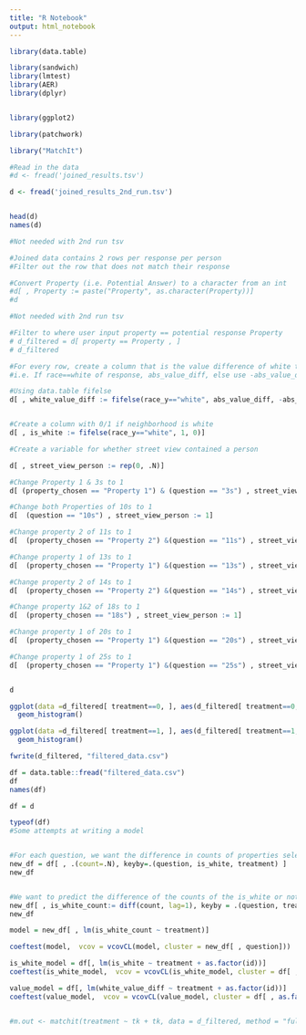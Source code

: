 ```yaml
---
title: "R Notebook"
output: html_notebook
---
```


```r
library(data.table)

library(sandwich)
library(lmtest)
library(AER) 
library(dplyr)


library(ggplot2) 

library(patchwork)

library("MatchIt")
```

```r
#Read in the data
#d <- fread('joined_results.tsv')

d <- fread('joined_results_2nd_run.tsv')


head(d)
names(d)
```

```r
#Not needed with 2nd run tsv

#Joined data contains 2 rows per response per person
#Filter out the row that does not match their response

#Convert Property (i.e. Potential Answer) to a character from an int
#d[ , Property := paste("Property", as.character(Property))]
#d
```

```r
#Not needed with 2nd run tsv

#Filter to where user input property == potential response Property
# d_filtered = d[ property == Property , ]
# d_filtered
```



```r
#For every row, create a column that is the value difference of white to non white
#i.e. If race==white of response, abs_value_diff, else use -abs_value_diff

#Using data.table fifelse
d[ , white_value_diff := fifelse(race_y=="white", abs_value_diff, -abs_value_diff)]


#Create a column with 0/1 if neighborhood is white
d[ , is_white := fifelse(race_y=="white", 1, 0)]

```

```r
#Create a variable for whether street view contained a person

d[ , street_view_person := rep(0, .N)]

#Change Property 1 & 3s to 1
d[ (property_chosen == "Property 1") & (question == "3s") , street_view_person := 1] 

#Change both Properties of 10s to 1
d[  (question == "10s") , street_view_person := 1] 

#Change property 2 of 11s to 1
d[  (property_chosen == "Property 2") &(question == "11s") , street_view_person := 1] 

#Change property 1 of 13s to 1
d[  (property_chosen == "Property 1") &(question == "13s") , street_view_person := 1] 

#Change property 2 of 14s to 1
d[  (property_chosen == "Property 2") &(question == "14s") , street_view_person := 1] 

#Change property 1&2 of 18s to 1
d[  (property_chosen == "18s") , street_view_person := 1] 

#Change property 1 of 20s to 1
d[  (property_chosen == "Property 1") &(question == "20s") , street_view_person := 1] 

#Change property 1 of 25s to 1
d[  (property_chosen == "Property 1") &(question == "25s") , street_view_person := 1] 


d
```


```r
ggplot(data =d_filtered[ treatment==0, ], aes(d_filtered[ treatment==0, white_value_diff])) +
  geom_histogram()
```



```r
ggplot(data =d_filtered[ treatment==1, ], aes(d_filtered[ treatment==1, white_value_diff])) +
  geom_histogram()
```

```r
fwrite(d_filtered, "filtered_data.csv")
```

```r
df = data.table::fread("filtered_data.csv")
df
names(df)
```

```r
df = d

typeof(df)
#Some attempts at writing a model


#For each question, we want the difference in counts of properties selected by is_white
new_df = df[ , .(count=.N), keyby=.(question, is_white, treatment) ]
new_df


#We want to predict the difference of the counts of the is_white or not properties for each question
new_df[ , is_white_count:= diff(count, lag=1), keyby = .(question, treatment)]
new_df

model = new_df[ , lm(is_white_count ~ treatment)]

coeftest(model,  vcov = vcovCL(model, cluster = new_df[ , question]))
```

```r
is_white_model = df[, lm(is_white ~ treatment + as.factor(id))]
coeftest(is_white_model,  vcov = vcovCL(is_white_model, cluster = df[ , as.factor(id)]))
```


```r
value_model = df[, lm(white_value_diff ~ treatment + as.factor(id))]
coeftest(value_model,  vcov = vcovCL(value_model, cluster = df[ , as.factor(id)]))
```

```r

```

```r
#m.out <- matchit(treatment ~ tk + tk, data = d_filtered, method = "full")
```








